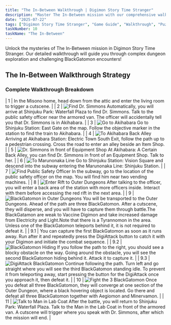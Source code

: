 ```yaml
---
title: "The In-Between Walkthrough | Digimon Story Time Stranger"
description: "Master The In-Between mission with our comprehensive walkthrough. Learn BlackGatomon capture strategies, boss battle tactics, and dungeon exploration techniques."
date: "2025-07-22"
tags: ["Digimon Story Time Stranger", "Game Guide", "Walkthrough", "Puzzle Games", "Mobile Games"]
taskNumber: 10
taskName: "The In-Between"
---
```


Unlock the mysteries of The In-Between mission in Digimon Story Time Stranger. Our detailed walkthrough will guide you through complex dungeon exploration and challenging BlackGatomon encounters!

## The In-Between Walkthrough Strategy

### Complete Walkthrough Breakdown
| 1 | In the Misono home, head down from the attic and enter the living room to trigger a cutscene. |
| 2 | ![Find Dr. Simmons](/images/walkthorough/94898c92682335a3.webp) Automatically, you will arrive at Shinjuku Park: Waterfall Plaza to find Dr. Simmons. Talk to the public safety officer near the armored van. The officer will accidentally tell you that Dr. Simmons is in Akihabara. |
| 3 | ![Go to Akihabara](/images/walkthorough/bfad1826b47e614d.webp) Go to Shinjuku Station: East Gate on the map. Follow the objective marker in the station to find the train to Akihabara. |
| 4 | ![To Akihabara Back Alley](/images/walkthorough/b1468d88d13b6f63.webp) Arriving at Akihabara Station: Electric Town South Exit, follow the path up to a pedestrian crossing. Cross the road to enter an alley beside an Item Shop. |
| 5 | ![Dr. Simmons in front of Equipment Shop](/images/walkthorough/6ea6df1cbd75c4d3.webp) At Akihabara: A Certain Back Alley, you can find Dr. Simmons in front of an Equipment Shop. Talk to her. |
| 6 | ![To Marunonaka Line](/images/walkthorough/e22ba56fa64c698b.webp) Go to Shinjuku Station: Vision Square and descend into the subway entering the Marunonaka Line: Shinjuku Station. |
| 7 | ![Find Public Safety Officer](/images/walkthorough/e60051cf8800271e.webp) In the subway, go to the location of the public safety officer on the map. You will find him near two vending machines. |
| 8 | ![Enter Rift to Outer Dungeons](/images/walkthorough/22956641ba5be3c9.webp) After talking to the officer, you will enter a back area of the station with more officers inside. Interact with them before accessing the red rift in the next area. |
| 9 | ![[BlackGatomon](/games/Digimon-Story-Time-Stranger/archives/555140#hl_1) in Outer Dungeons](https://img.game8.co/4301768/17181484985fc1f11899394312c7fd17.png/show) You will be transported to the Outer Dungeons. Ahead of the path are three BlackGatomon. After a cutscene, they will disperse, and you will have to capture them through battle.The BlackGatamon are weak to Vaccine Digimon and take increased damage from Electricity and Light.Note that there is a Tyrannomon in the area. Unless one of the BlackGatomon teleports behind it, it is not required to defeat it. |
| 9.1 | You can capture the first BlackGatomon as soon as it runs away. Run after it and repeatedly press the DigiAttack button to catch it with your Digimon and initiate the combat sequence. |
| 9.2 | ![BlackGatomon Hiding](/images/walkthorough/53119a0e72df450c.webp) If you follow the path to the right, you should see a blocky obstacle on the way. Going around the obstacle, you will see the second BlackGatomon hiding behind it. Attack it to capture it. |
| 9.3 | ![DigiAttack BlackGatomon](/images/walkthorough/b5c55487e2558d6b.webp) Continue following the path. Turn left and go straight where you will see the third BlackGatomon standing idle. To prevent it from teleporting away, start pressing the button for the DigiAttack once you approach it, then defeat it. |
| 10 | ![Fight the 3 BlackGatomon](/images/walkthorough/a23de9a2607381aa.webp) Once you defeat all three BlackGatomon, they will converge at one section of the Outer Dungeon, where a black hovering object is located. Go there and defeat all three BlackGatomon together with Aegiomon and Minervamon. |
| 11 | ![Talk to Man in Lab Coat](/images/walkthorough/38b6a0fef981b664.webp) After the battle, you will return to Shinjuku Park: Waterfall Plaza. Talk to the Man in the Lab Coat in front of the armored van. A cutscene will trigger where you speak with Dr. Simmons, after which the mission will end. |